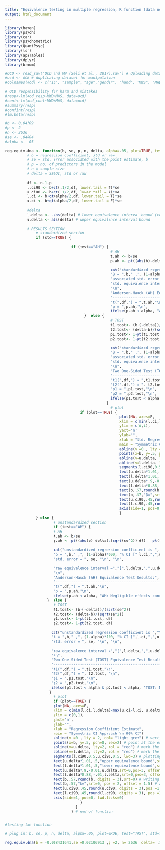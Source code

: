 ```yaml
---
title: "Equivalence testing in multiple regression, R function (data not available)"
output: html_document
---
```



```r
library(haven)
library(psych)
library(car)
library(psychometric)
library(QuantPsyc)
library(lsr) 
library(apaTables)
library(dplyr)
library(broom)
```

```r
#OCD <- read_sav("OCD and MW (Seli et al., 2017).sav") # Uploading data
#ocd <- OCD # duplicating dataset for manipulation 
#colnames(ocd) <- c("ID", "sample", "age","gender", "hand", "MWS", "MWD", 'BSCS', 'ocd_cont', 'ocd_resp', 'ocd_unacpthts', 'ocd_symm')

# OCD responsibility for harm and mistakes
#resp<-lm(ocd_resp~MWD+MWS, data=ocd)
#cont<-lm(ocd_cont~MWD+MWS, data=ocd)
#summary(resp)
#confint(resp)
#lm.beta(resp) 

#b <- 0.04709
#p <- 2
#n <- 2636
#se <- .04604
#alpha <- .05
```


```r

reg.equiv.dna <- function(b, se, p, n, delta, alpha=.05, plot=TRUE, test="TOST", std=TRUE) {
          # b = regression coefficient, std or raw
          # se = std. error associated with the point estimate, b
          # p = no. of predictors in the model 
          # n = sample size
          # delta = SESOI, std or raw
          
          df <- n-1-p
          l.ci90 <- b+qt(.1/2,df, lower.tail = T)*se
          u.ci90 <- b+qt(.1/2,df, lower.tail = F)*se
          l.ci <- b+qt(alpha/2,df, lower.tail = T)*se
          u.ci <- b+qt(alpha/2,df, lower.tail = F)*se
          
          #delta
          l.delta <- -abs(delta) # lower equivalence interval bound (consider to make it as input in the function)
          u.delta <- abs(delta) # upper equivalence interval bound
  
          # RESULTS SECTION
              # standardized section
              if (std==TRUE) {
                        
                              if (test=="AH") {     
                                                # AH
                                                t.ah <- b/se
                                                p.ah <- pt((abs(b)-delta)/(sqrt(se^2)),df) - pt((-abs(b)-delta)/(sqrt(se^2) ), df)
           
                                                cat("standardized regression coefficient is ","\n",
                                                "β = ",b," ,", (1-alpha)*100, "% CI [",l.ci,",",u.ci,"]" ,"\n", 
                                                "associated std. error = ", se, "\n", "\n",
                                                "std. equivalence interval =","[",l.delta,",",u.delta,"]", "\n",
                                                "\n",
                                                "Anderson-Hauck (AH) Equivalence Test Results:", "\n",
                                                "-------------------------------------------------", "\n",
                                                "t(",df,") = ",t.ah,"\n",
                                                "p = ",p.ah,"\n",
                                                ifelse(p.ah < alpha, "AH: Negligible effects concluded" , 'AH: Insufficient evidence for negligible effects'))
                                    }  else { 
                                                # TOST
                                                t1.tost<- (b-(-delta))/(sqrt(se^2)) 
                                                t2.tost<- (delta-b)/(sqrt(se^2))
                                                p1.tost<- 1-pt(t1.tost, df) 
                                                p2.tost<- 1-pt(t2.tost, df)
                                                
                                                cat("standardized regression coefficient is ","\n",
                                                "β = ",b," ,", (1-alpha)*100, "% CI [",l.ci,",",u.ci,"]" ,"\n", 
                                                "associated std. error = ", se, "\n", "\n",
                                                "std. equivalence interval =","[",l.delta,",",u.delta,"]", "\n",
                                                "\n",
                                                "Two One-Sided Test (TOST) Equivalence Test Results:", "\n",
                                                "-------------------------------------------------", "\n",
                                                "t1(",df,") = ",t1.tost,"\n",
                                                "t2(",df,") = ", t2.tost, "\n",
                                                "p1 = ",p1.tost,"\n",
                                                "p2 = ",p2.tost,"\n",
                                                ifelse(p1.tost < alpha & p2.tost < alpha, 'TOST: Negligible effects concluded', 'TOST: Insufficient evidence for negligible effects'))
                                              }
                                                # plot
                                  if (plot==TRUE) { 
                                                    plot(NA, axes=F,
                                                    xlim = c(min(l.ci,l.delta)-max(u.ci-l.ci, u.delta-l.delta)/10, max(u.ci,u.delta)+max(u.ci-l.ci, u.delta-l.delta)/10),
                                                    ylim = c(0,1),
                                                    yaxt='n',
                                                    ylab="",
                                                    xlab = "Std. Regression Coefficient Estimate", 
                                                    main = "Symmetric CI Approach \n 90% CI")
                                                    abline(v =0 , lty = 2, col= "light grey") # vertical line in the middle of the eq. interval, right now it's always 0, can be changed
                                                    points(x=b, y=.5, pch=8, cex=2) # point at the estimated predictor value
                                                    abline(v=u.delta, lty=2, col = "red") # mark the upper eq. bound
                                                    abline(v=l.delta, lty=2, col = "red") # mark the lower eq. bound
                                                    segments(l.ci90,0.5,u.ci90,0.5, lwd=3) # plotting the 90% CI for the predictor estimate
                                                    text(u.delta*1.01,.5,"upper equivalence bound",srt=270,pos=3, offset = .5, col = "red") # text for eq. bound line (upper)
                                                    text(l.delta*1.01,.5,"lower equivalence bound",srt=90,pos=3, offset = .5, col = "red") # text for eq. bound line (lower)
                                                    text(u.delta*.9,-0.01,u.delta,srt=0,pos=3, offset = .5, col = "red") # writing the eq. interval bound value (upper)
                                                    text(l.delta*0.88,-.01,l.delta,srt=0,pos=3, offset = .5, col = "red") # writing the eq. interval bound value (lower)
                                                    text(b,.57,round(b, digits = 3),srt=0) # writing the predictor point estimate value
                                                    text(b,.57,"β=",srt=0, pos = 2, offset = 1.5) # adding text to indicate above line
                                                    text(u.ci90,.45,round(u.ci90, digits = 3),pos =1, offset = .1, col = "black") # writing the 90% CI upper limit value for the predictor estimate
                                                    text(l.ci90,.45,round(l.ci90, digits = 3), pos =1, offset = .1,col = "black") # writing the 90% CI lower limit value for the predictor estimate
                                                    axis(side=1, pos=0, lwd.ticks=0)
                                                    }
              } else {
                      # unstandardized section  
                      if (test=="AH") {     
                      # AH
                      t.ah <- b/se
                      p.ah <- pt((abs(b)-delta)/(sqrt(se^2)),df) - pt((-abs(b)-delta)/(sqrt(se^2) ), df)
    
                      cat("unstandardized regression coefficient is ", "\n",
                      "b = ",b," ,", (1-alpha)*100, "% CI [",l.ci,",",u.ci,"]" ,"\n",  
                      "std. error = ", se, "\n", "\n",
             
                      "raw equivalence interval =","[",l.delta,",",u.delta,"]", "\n",
                      "\n",
                      "Anderson-Hauck (AH) Equivalence Test Results:", "\n",
                      "-------------------------------------------------", "\n",
                      "t(",df,") = ",t.ah,"\n",
                      "p = ",p.ah,"\n",
                      ifelse(p.ah < alpha, "AH: Negligible effects concluded" , 'AH: Insufficient evidence for negligible effects'))
                   }  else { 
                      # TOST
                      t1.tost<- (b-(-delta))/(sqrt(se^2)) 
                      t2.tost<- (delta-b)/(sqrt(se^2))
                      p1.tost<- 1-pt(t1.tost, df) 
                      p2.tost<- 1-pt(t2.tost, df)
      
                     cat("unstandardized regression coefficient is ","\n",
                     "b = ",b," ,", (1-alpha)*100, "% CI [",l.ci,",",u.ci,"]" ,"\n",  
                     "std. error = ", se, "\n", "\n",
             
                     "raw equivalence interval =","[",l.delta,",",u.delta,"]", "\n",
                     "\n",
                     "Two One-Sided Test (TOST) Equivalence Test Results:", "\n",
                     "-------------------------------------------------", "\n",
                     "t1(",df,") = ",t1.tost,"\n",
                     "t2(",df,") = ", t2.tost, "\n",
                     "p1 = ",p1.tost,"\n",
                     "p2 = ",p2.tost,"\n",
                     ifelse(p1.tost < alpha & p2.tost < alpha, 'TOST: Negligible effects concluded', 'TOST: Insufficient evidence for negligible effects'))
                    }
                      # plot
                      if (plot==TRUE) { 
                      plot(NA, axes=F,
                      xlim = c(min(l.ci,l.delta)-max(u.ci-l.ci, u.delta-l.delta)/10, max(u.ci,u.delta)+max(u.ci-l.ci, u.delta-l.delta)/10),
                      ylim = c(0,1),
                      yaxt='n',
                      ylab="",
                      xlab = "Regression Coefficient Estimate", 
                      main = "Symmetric CI Approach \n 90% CI")
                      abline(v =0 , lty = 2, col= "light grey") # vertical line in the middle of the eq. interval, right now it's always 0, can be changed
                      points(x=b, y=.5, pch=8, cex=2) # point at the estimated predictor value
                      abline(v=u.delta, lty=2, col = "red") # mark the upper eq. bound
                      abline(v=l.delta, lty=2, col = "red") # mark the lower eq. bound
                      segments(l.ci90,0.5,u.ci90,0.5, lwd=3) # plotting the 90% CI for the predictor estimate
                      text(u.delta*1.01,.5,"upper equivalence bound",srt=270,pos=3, offset = .5, col = "red") # text for eq. bound line (upper)
                      text(l.delta*1.01,.5,"lower equivalence bound",srt=90,pos=3, offset = .5, col = "red") # text for eq. bound line (lower)
                      text(u.delta*.9,-0.01,u.delta,srt=0,pos=3, offset = .5, col = "red") # writing the eq. interval bound value (upper)
                      text(l.delta*0.88,-.01,l.delta,srt=0,pos=3, offset = .5, col = "red") # writing the eq. interval bound value (lower)
                      text(b,.57,round(b, digits = 3),srt=0) # writing the predictor point estimate value
                      text(b,.57,"b=",srt=0, pos = 2, offset = 1.5) # adding text to indicate above line
                      text(u.ci90,.45,round(u.ci90, digits = 3),pos =1, offset = .1, col = "black") # writing the 90% CI upper limit value for the predictor estimate
                      text(l.ci90,.45,round(l.ci90, digits = 3), pos =1, offset = .1,col = "black") # writing the 90% CI lower limit value for the predictor estimate
                      axis(side=1, pos=0, lwd.ticks=0)
                                  }
                                }     
                              } # end of function


#testing the function

# plug in: b, se, p, n, delta, alpha=.05, plot=TRUE, test="TOST", std=TRUE

reg.equiv.dna(b = -0.008431641,se =0.02106913 ,p =2, n= 2636, delta= .13, alpha = .01)  


```
